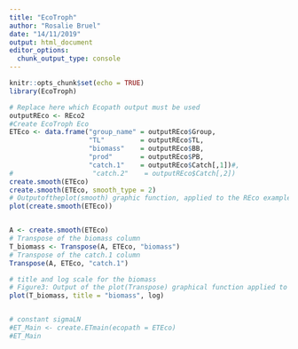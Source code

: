 ```yaml
---
title: "EcoTroph"
author: "Rosalie Bruel"
date: "14/11/2019"
output: html_document
editor_options: 
  chunk_output_type: console
---
```


```r
knitr::opts_chunk$set(echo = TRUE)
library(EcoTroph)
```

```r
# Replace here which Ecopath output must be used
outputREco <- REco2
#Create EcoTroph Eco
ETEco <- data.frame("group_name" = outputREco$Group,
                    "TL"         = outputREco$TL,
                    "biomass"    = outputREco$BB,
                    "prod"       = outputREco$PB,
                    "catch.1"    = outputREco$Catch[,1])#,
#                    "catch.2"    = outputREco$Catch[,2])
create.smooth(ETEco)
create.smooth(ETEco, smooth_type = 2)
# Outputoftheplot(smooth) graphic function, applied to the REco example. Each curve represents the distribution across trophic levels for all groups whose mean trophic level is equal to the mean value of the distribution. Only curves related to existing groups are displayed.
plot(create.smooth(ETEco))


A <- create.smooth(ETEco)
# Transpose of the biomass column
T_biomass <- Transpose(A, ETEco, "biomass")
# Transpose of the catch.1 column
Transpose(A, ETEco, "catch.1")

# title and log scale for the biomass
# Figure3: Output of the plot(Transpose) graphical function applied to the biomass data per ecological group in the example ecosystem. The top panel displays the distributions for each group, while the bottom panel displays the biomass trophic spectrum (BTS, i.e. the sum of all groups).
plot(T_biomass, title = "biomass", log)


# constant sigmaLN
#ET_Main <- create.ETmain(ecopath = ETEco)
#ET_Main

```

